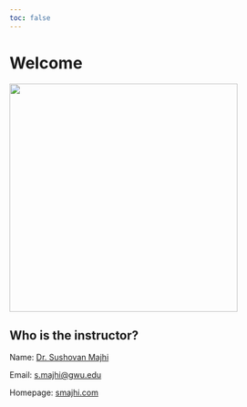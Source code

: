 ```yaml
---
toc: false
---
```


# Welcome {.unnumbered}

![](images/cover.svg){width=400}

## Who is the instructor?
Name: [Dr. Sushovan Majhi](https://www.smajhi.com)

Email: [s.majhi@gwu.edu](mailto://s.majhi@gwu.edu)

Homepage: [smajhi.com](https://www.smajhi.com)
